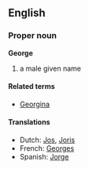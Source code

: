 ==English==
===Proper noun===
'''George'''

# a male given name

====Related terms====
*[[Georgina]]

====Translations====
*Dutch: [[Jos]], [[Joris]]
*French: [[Georges]]
*Spanish: [[Jorge]]